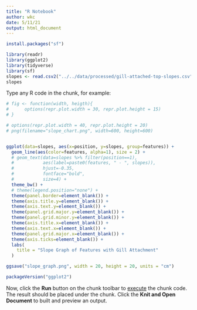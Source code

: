```yaml
---
title: "R Notebook"
author: wkc
date: 5/11/21
output: html_document
---
```


```r

install.packages("sf")
```



```r

library(readr)
library(ggplot2)
library(tidyverse)
library(sf)
slopes <- read.csv2("../../data/processed/gill-attached-top-slopes.csv", header=TRUE, sep=",")
slopes
```

Type any R code in the chunk, for example:
```r
# fig <- function(width, heigth){
#      options(repr.plot.width = 30, repr.plot.height = 15)
# }

# options(repr.plot.width = 40, repr.plot.height = 20)
# png(filename="slope_chart.png", width=600, height=600)


ggplot(data=slopes, aes(x=position, y=slopes, group=features)) +
  geom_line(aes(color=features, alpha=1), size = 2) +
  # geom_text(data=slopes %>% filter(position==1),
  #           aes(label=paste0(features, " - ", slopes)),
  #           hjust=-0.35,
  #           fontface="bold",
  #           size=4) +
  theme_bw() +
  # theme(legend.position="none") +
  theme(panel.border=element_blank()) +
  theme(axis.title.y=element_blank()) +
  theme(axis.text.y=element_blank()) +
  theme(panel.grid.major.y=element_blank()) +
  theme(panel.grid.minor.y=element_blank()) +
  theme(axis.title.x=element_blank()) +
  theme(axis.text.x=element_blank()) +
  theme(panel.grid.major.x=element_blank()) +
  theme(axis.ticks=element_blank()) +
  labs(
    title = "Slope Graph of Features with Gill Attachment"
  )

ggsave("slope_graph.png", width = 20, height = 20, units = "cm")

```


```r
packageVersion("ggplot2")
```

Now, click the **Run** button on the chunk toolbar to [execute](https://www.jetbrains.com/help/pycharm/r-markdown.html#run-r-code) the chunk code. The result should be placed under the chunk.
Click the **Knit and Open Document** to built and preview an output.